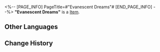 <%-- [PAGE_INFO]
PageTitle=#"Evanescent Dreams"#
[END_PAGE_INFO] --%>
{{Item Infobox
|title       = "Evanescent Dreams"
|id          = 210217
|image       = Item Evanescent Dreams.png
|type        = 
|invCategory = Valuables
|rarity      = 3
|effect      =
A record that can be played on the Express' phonograph. It might be a chance acquisition or a gift from someone else. All sorts of memories surge up when the music plays &mdash; the smiles, encounters, touches, and the excitement of battle. Maybe that is why people still collect records even as society rapidly advances.
The current record contains the track "Evanescent Dreams."
|description =

''Life is but an illusion, inevitably dissipating into emptiness.''
}}
'''"Evanescent Dreams"''' is a [[Item]].

==Other Languages==
{{Other Languages
|en   = "Evanescent Dreams"
|zhs  = 《烟霞逝梦》
|zht  = 〈煙霞逝夢〉
|ja   = 『煙霞に消え逝く夢』
|ko   = ≪안개와 노을처럼 사라지는 꿈≫
|es   = Sueños efímeros
|fr   = « Evanescent Dreams »
|ru   = Evanescent Dreams
|th   = Evanescent Dreams
|vi   = Giấc Mộng Sương Khói
|de   = „Vergängliche Träume“
|id   = "Evanescent Dreams"
|pt   = "Evanescent Dreams"
}}

==Change History==
{{Change History|2.0}}